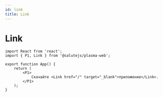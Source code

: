 ```yaml
---
id: link
title: Link
---
```



# Link
<Description name="Link" />
<PropsTable name="Link" exclude={['css', 'focused']} />
<StorybookLink name="Link" />

```tsx live
import React from 'react';
import { P1, Link } from '@salutejs/plasma-web';

export function App() {
    return (
        <P1>
            Скачайте <Link href="/" target="_blank">приложение</Link>.
        </P1>
    );
}
```

